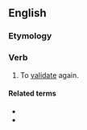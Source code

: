 ==English==

===Etymology===
{{prefix|en|re|validate}}

===Verb===
{{en-verb}}

# To [[validate]] again.

====Related terms====
* {{l|en|reval}}
* {{l|en|revalidation}}